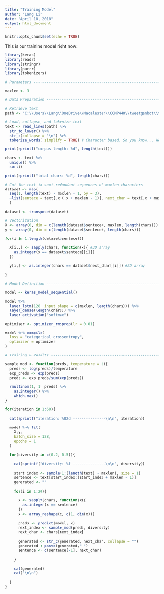 ```yaml
---
title: "Training Model"
author: "Lang Li"
date: "April 18, 2018"
output: html_document
---
```


```r
knitr::opts_chunk$set(echo = TRUE)
```

This is our training model right now:
```r
library(keras)
library(readr)
library(stringr)
library(purrr)
library(tokenizers)
```

```r
# Parameters --------------------------------------------------------------

maxlen <- 3

# Data Preparation --------------------------------------------------------

# Retrieve text
path <- "C:\\Users\\Lang\\OneDrive\\Macalester\\COMP440\\tweetgenbot\\tweetText.txt"

# Load, collapse, and tokenize text
text <- read_lines(path) %>%
  str_to_lower() %>%
  str_c(collapse = "\n") %>%
  tokenize_words( simplify = TRUE) # Character based. So you know... We can also try word based.

print(sprintf("corpus length: %d", length(text)))

chars <- text %>%
  unique() %>%
  sort()

print(sprintf("total chars: %d", length(chars)))  
```

```r
# Cut the text in semi-redundant sequences of maxlen characters
dataset <- map(
  seq(1, length(text) - maxlen - 1, by = 3), 
  ~list(sentece = text[.x:(.x + maxlen - 1)], next_char = text[.x + maxlen])
  )

dataset <- transpose(dataset)

# Vectorization
X <- array(0, dim = c(length(dataset$sentece), maxlen, length(chars)))
y <- array(0, dim = c(length(dataset$sentece), length(chars)))

for(i in 1:length(dataset$sentece)){
  
  X[i,,] <- sapply(chars, function(x){ #3D array
    as.integer(x == dataset$sentece[[i]])
  })
  
  y[i,] <- as.integer(chars == dataset$next_char[[i]]) #2D array
  
}
```

```r
# Model Definition --------------------------------------------------------

model <- keras_model_sequential()

model %>%
  layer_lstm(128, input_shape = c(maxlen, length(chars))) %>%
  layer_dense(length(chars)) %>%
  layer_activation("softmax")

optimizer <- optimizer_rmsprop(lr = 0.01)

model %>% compile(
  loss = "categorical_crossentropy", 
  optimizer = optimizer
)
```

```r
# Training & Results ----------------------------------------------------

sample_mod <- function(preds, temperature = 1){
  preds <- log(preds)/temperature
  exp_preds <- exp(preds)
  preds <- exp_preds/sum(exp(preds))
  
  rmultinom(1, 1, preds) %>% 
    as.integer() %>%
    which.max()
}
```

```r
for(iteration in 1:60){
  
  cat(sprintf("iteration: %02d ---------------\n\n", iteration))
  
  model %>% fit(
    X,y,
    batch_size = 128,
    epochs = 1
  )
  
  for(diversity in c(0.2, 0.5)){
    
    cat(sprintf("diversity: %f ---------------\n\n", diversity))
    
    start_index <- sample(1:(length(text) - maxlen), size = 1)
    sentence <- text[start_index:(start_index + maxlen - 1)]
    generated <- ""
    
    for(i in 1:20){
      
      x <- sapply(chars, function(x){
        as.integer(x == sentence)
      })
      x <- array_reshape(x, c(1, dim(x)))
      
      preds <- predict(model, x)
      next_index <- sample_mod(preds, diversity)
      next_char <- chars[next_index]
      
      generated <- str_c(generated, next_char, collapse = "")
      generated <-paste(generated," ")
      sentence <- c(sentence[-1], next_char)
      
    }
    
    cat(generated)
    cat("\n\n")
    
  }
}
```

